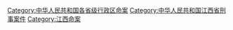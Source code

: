 [[Category:中华人民共和国各省级行政区命案|Category:中华人民共和国各省级行政区命案]]
[[Category:中华人民共和国江西省刑事案件|Category:中华人民共和国江西省刑事案件]]
[[Category:江西命案|Category:江西命案]]